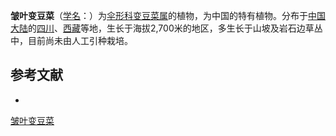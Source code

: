 {{NoteTA|G1=LS}}
{{Speciesbox
| name = 皱叶变豆菜
| status = 
| status_system = 
| image =
| genus = Sanicula
| species = rugulosa
| authority = Diels in Engl.
}}

'''皱叶变豆菜'''（[[学名|学名]]：{{lang|la|''Sanicula rugulosa''}}）为[[伞形科|伞形科]][[变豆菜属|变豆菜属]]的植物，为中国的特有植物。分布于[[中国大陆|中国大陆]]的[[四川|四川]]、[[西藏|西藏]]等地，生长于海拔2,700米的地区，多生长于山坡及岩石边草丛中，目前尚未由人工引种栽培。

== 参考文献 ==
<div class="references-small">
* {{cite web| url =http://www.bioinfo.cn/db05/KmzwSpecies.php?action=view&id=23095| title =皱叶变豆菜| work =《中国高等植物数据库全库》| publisher =中国科学院微生物研究所| author =昆明植物研究所| accessdate =2009-02-25| archive-date =2018-06-28| archive-url =https://web.archive.org/web/20180628204035/http://www.bioinfo.cn/db05/KmzwSpecies.php?action=view| dead-url =yes}}
</div>
{{Taxonbar|from=Q15232009}}

[[Category:变豆菜属|皱叶变豆菜]]


{{Apiales-stub}}